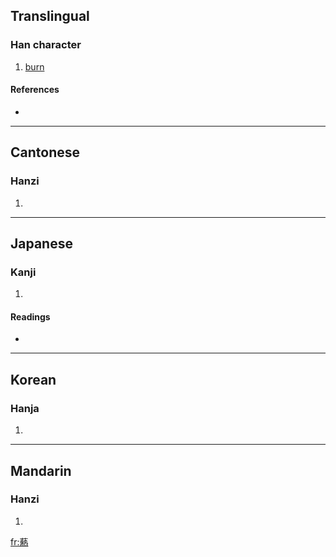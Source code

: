 ==Translingual==

===Han character===
{{Han char|rn=86|rad=火|as=15|sn=19|four=4433<sub>1</sub>|canj=廿土戈火 (TGIF)}}

# [[burn]]

====References====
* {{Han ref|kx=0686.170|dkj=19541|dj=1099.040|hdz=32244.060|uh=7207|ud=29191|bh=F26B|bd=62059}}

----

==Cantonese==

===Hanzi===
{{yue-hanzi|jyut=|y=yut3}}

# {{defn|Cantonese}}

----

==Japanese==

===Kanji===
{{ja-kanji|grade=|rs=火15}}

# {{defn|Japanese}}

====Readings====
* {{ja-readings|on=[[ぜつ]] (zetsu), [[ねち]] (nechi), [[ぜい]] (zei), [[ねい]] (nei), [[ねつ]] (netsu)|kun=[[やく]] (yaku)}}

----

==Korean==

===Hanja===
{{ko-hanja|hangeul=설|eumhun=|rv=seol|mr=sŏl|y=sel}}

# {{defn|Korean}}

----

==Mandarin==

===Hanzi===
{{cmn-hanzi|pin=[[rè]] ([[re4]]), [[ruò]] ([[ruo4]])|wg=je<sup>4</sup>, jo<sup>4</sup>}}

# {{defn|Mandarin}}

[[fr:爇]]